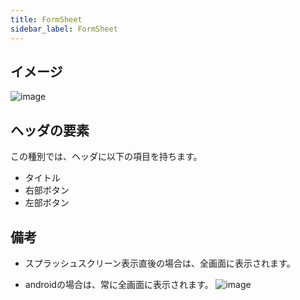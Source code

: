 ```yaml
---
title: FormSheet
sidebar_label: FormSheet
---
```


## イメージ

![image](./form-sheet-ios.drawio.png)

## ヘッダの要素

この種別では、ヘッダに以下の項目を持ちます。

- タイトル
- 右部ボタン
- 左部ボタン

## 備考

- スプラッシュスクリーン表示直後の場合は、全画面に表示されます。

- androidの場合は、常に全画面に表示されます。
![image](./form-sheet-android.drawio.png)
